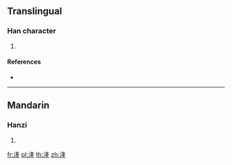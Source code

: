==Translingual==

===Han character===
{{Han char|rn=85|rad=水|as=09|sn=12|four=|canj=EHEM}}

# {{defn|Han|sort=水09}}

====References====
* {{Han ref|kx=0638.170|dkj=17875|hdz=31683.040|uh=6E70|ud=28272}}

----

==Mandarin==

===Hanzi===
{{cmn-hanzi|pin=[[lóng]] ([[long2]]), [[zhūn]] ([[zhun1]])|wg=lung<sup>2</sup>, chun<sup>1</sup>}}

# {{defn|lang=cmn|sort=水09}}

[[fr:湰]]
[[pl:湰]]
[[th:湰]]
[[zh:湰]]